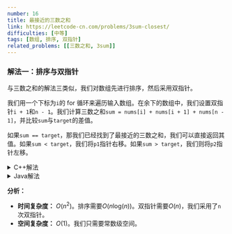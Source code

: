 ```yaml
---
number: 16
title: 最接近的三数之和
link: https://leetcode-cn.com/problems/3sum-closest/
difficulties: [中等]
tags: [数组, 排序, 双指针]
related_problems: [[三数之和, 3sum]]
---
```



<h3 id="solution_1">解法一：排序与双指针</h3>

与<Link to="/zh/solution/3sum#solution_3">三数之和的解法三</Link>类似，我们对数组先进行排序，然后采用双指针。

我们用一个下标为`i`的 for 循环来遍历输入数组。在余下的数组中，我们设置双指针`i + 1`和`n - 1`。我们计算三数之和`sum = nums[i] + nums[i + 1] + nums[n - 1]`，并比较`sum`与`target`的差值。

如果`sum == target`，那我们已经找到了最接近的三数之和，我们可以直接返回其值。如果`sum < target`，我们将`p1`指针右移。如果`sum > target`，我们则将`p2`指针左移。

<details class="code-details">
    <summary>C++解法</summary>

```cpp
class Solution {
public:
    int threeSumClosest(vector<int>& nums, int target) {
        int n = nums.size();
        int closestSum = INT_MAX, minDiff = INT_MAX;
        sort(nums.begin(), nums.end());

        for (int i = 0; i < n; i++) {
            int num = nums[i];
            int p1 = i + 1, p2 = n - 1;
            while (p1 < p2) {
                int sum = num + nums[p1] + nums[p2];
                if (sum == target) {
                    return sum;
                }
                else if (sum < target) {
                    if (target - sum < minDiff) {
                        closestSum = sum;
                        minDiff = target - sum;
                    }
                    p1++;
                }
                else {
                    if (sum - target < minDiff) {
                        closestSum = sum;
                        minDiff = sum - target;
                    }
                    p2--;
                }
            }
        }

        return closestSum;
    }
};
```

</details>

<details class="code-details">
    <summary>Java解法</summary>

```java
class Solution {
    public int threeSumClosest(int[] nums, int target) {
        int n = nums.length;
        int closestSum = Integer.MAX_VALUE, minDiff = Integer.MAX_VALUE;
        Arrays.sort(nums);

        for (int i = 0; i < n; i++) {
            int num = nums[i];
            int p1 = i + 1, p2 = n - 1;
            while (p1 < p2) {
                int sum = num + nums[p1] + nums[p2];
                if (sum == target) {
                    return sum;
                }
                else if (sum < target) {
                    if (target - sum < minDiff) {
                        closestSum = sum;
                        minDiff = target - sum;
                    }
                    p1++;
                }
                else {
                    if (sum - target < minDiff) {
                        closestSum = sum;
                        minDiff = sum - target;
                    }
                    p2--;
                }
            }
        }

        return closestSum;
    }
}
```

</details>

**分析：**

- **时间复杂度：** $O(n^2)$。排序需要$O(n\text{log}(n))$。双指针需要$O(n)$，我们采用了`n`次双指针。
- **空间复杂度：** $O(1)$。我们只需要常数级空间。
